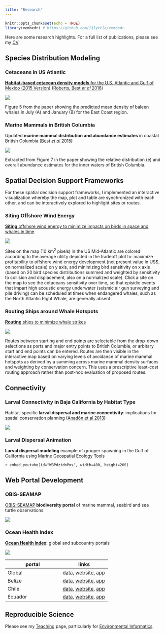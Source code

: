```yaml
---
title: "Research"
---
```


```r
knitr::opts_chunk$set(echo = TRUE)
library(vembedr) # https://github.com/ijlyttle/vembedr
```

<!---
- **Machine Learning**

  - iNaturalist applying to imagery. MBON.
-->

Here are some research highlights. For a full list of publications, please see my [CV](http://www.bdbest.org/cv).

## Species Distribution Modeling

### Cetaceans in US Atlantic

[**Habitat-based cetacean density models** for the U.S. Atlantic and Gulf of Mexico (2015 Version)](http://seamap.env.duke.edu/models/Duke-EC-GOM-2015/) ([Roberts, Best _et al_ 2016](http://www.nature.com/articles/srep22615))

[![](./images/Roberts2016_Fig5.jpg)](http://seamap.env.duke.edu/models/Duke-EC-GOM-2015/)

<p class="caption">Figure 5 from the paper showing the predicted mean density of baleen whales in July (A) and January (B) for the East Coast region.</p>

### Marine Mammals in British Columbia

Updated **marine mammal distribution and abundance estimates** in coastal British Columbia ([Best _et al_ 2015](https://archive.iwc.int/pages/download_progress.php?ref=5745&ext=pdf))

![](./images/Best2016_Fig7-HW-densities_thmb.png)
  
<p class="caption">Extracted from Figure 7 in the paper showing the relative distribution (e) and overall abundance estimates for the inner waters of British Columbia.</p>

## Spatial Decision Support Frameworks

For these spatial decision support frameworks, I implemented an interactive visualization whereby the map, plot and table are synchronized with each other, and can be interactively explored to highlight sites or routes.

### Siting Offshore Wind Energy

[**Siting** offshore wind energy to minimize impacts on birds in space and whales in time](http://shiny.env.duke.edu/bbest/siting/)

[![](./images/siting-wind_thmb.png)](http://shiny.env.duke.edu/bbest/siting/)
    
<p class="caption">Sites on the map (10 km^2^ pixels) in the US Mid-Atlantic are colored according to the average utility depicted in the tradeoff plot to: maximize profitability to offshore wind energy development (net present value in US$, on normalized scale) on y axis, and minimizing bird sensitivity on x axis (based on 20 bird species distributions summed and weighted by sensitivity to collision and displacement, also on a normalized scale). Click a site on the map to see the cetaceans sensitivity over time, so that episidic events that impart high acoustic energy underwater (seismic air gun surveying and pile driving) can be scheduled at times when endangered whales, such as the North Atlantic Right Whale, are generally absent.</p>

### Routing Ships around Whale Hotspots

[**Routing** ships to minimize whale strikes](http://shiny.env.duke.edu/bbest/consmap/)

[![](./images/routing-ships_thmb.png)](http://shiny.env.duke.edu/bbest/consmap/)
    
<p class="caption">Routes between starting and end points are selectable from the drop-down selections as ports and major entry points to British Columbia, or arbitary start and end points can be entered. Routes are then visible in the interactive map based on varying levels of avoidance of marine mammal hotspots as derived by a summing across marine mammal density surfaces and weighting by conservation concern. This uses a prescriptive least-cost routing approach rather than post-hoc evaluation of proposed routes.</p>
  
## Connectivity
  
### Larval Connectivity in Baja California by Habitat Type

Habitat-specific **larval dispersal and marine connectivity**: implications for spatial conservation planning ([Anadón et al 2013](http://www.esajournals.org/doi/abs/10.1890/ES13-00119.1))
    
![](./images/Anadon2013_Fig3-ACD_thmb.png)

### Larval Dispersal Animation

**Larval dispersal modeling** example of grouper spawning in the Gulf of California using [Marine Geospatial Ecology Tools](http://mgel.env.duke.edu/mget)

`r embed_youtube(id="WBPdztdnPos", width=400, height=200)`

## Web Portal Development

### OBIS-SEAMAP

[OBIS-SEAMAP](http://seamap.env.duke.edu/) **biodiversity portal** of marine mammal, seabird and sea turtle observations

[![](./images/obis-seamap_thm.png)](http://seamap.env.duke.edu/)

### Ocean Health Index

[**Ocean Health Index**](http://ohi-science.org/): global and subcountry portals

[![](./images/OHI-shiny2_thm.png)](http://ohi-science.org/chl/app/)

portal  | links
--------|-------
Global  | [data](https://github.com/OHI-Science/ohi-global), [website](http://www.oceanhealthindex.org/), [app](http://ohi-science.nceas.ucsb.edu/ohi-shiny2)
Belize  | [data](https://github.com/ohi-science/blz), [website](http://ohi-science.org/blz/), [app](http://ohi-science.org/blz/app/)
Chile   | [data](https://github.com/OHI-Science/chl), [website](http://ohi-science.org/chl/), [app](http://ohi-science.org/chl/app/)
Ecuador | [data](https://github.com/OHI-Science/ecu), [website](http://ohi-science.org/ecu/), [app](http://ohi-science.org/ecu/app/)

## Reproducible Science

Please see my [Teaching](teaching.html) page, particularly for [Environmental Informatics](http://ucsb-bren.github.io/env-info).


  